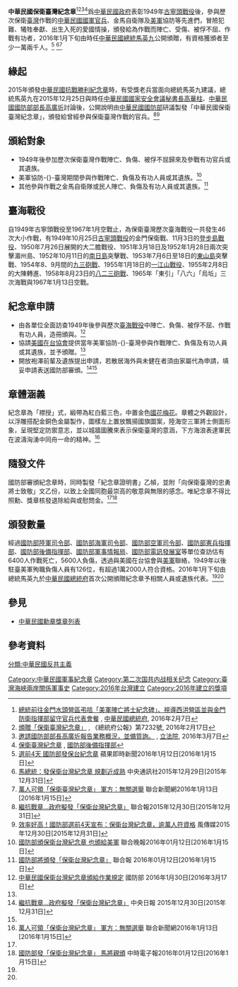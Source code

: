 {{Infobox Military Award
|name=中華民國保衛臺灣紀念章
|image=
|caption=中華民國保衛臺灣紀念章
|awarded_by={{ROC}}
|type=
|eligibility=參與保衛臺灣作戰的國軍官兵
|for=
|status=
|description=
|clasps=
|established=2016年（民國105年）
|first_award= 
|last_award=
|total=
|posthumous=
|individual=
|higher=
|same=
|lower=
|image2=
|caption2=
}}

'''中華民國保衛臺灣紀念章'''<ref>[http://www.president.gov.tw/Default.aspx?tabid=131&itemid=36727&rmid=514 總統前往金門水頭營區弔唁「美軍陣亡將士紀念碑」、視導西洪營區並與金門防衛指揮部留守官兵代表會餐] {{Wayback|url=http://www.president.gov.tw/Default.aspx?tabid=131&itemid=36727&rmid=514 |date=20170531075344 }}, [[中華民國總統府|中華民國總統府]], 2016年2月7日</ref><ref>[http://www.president.gov.tw/Portals/0/Bulletins/paper/pdf/7232.pdf 頒贈「保衛臺灣紀念章」] {{Wayback|url=http://www.president.gov.tw/Portals/0/Bulletins/paper/pdf/7232.pdf |date=20161012074528 }}, 《總統府公報》第7232號, 2016年2月17日</ref><ref>[http://lci.ly.gov.tw/LyLCEW/jsp/ldad000.jsp?irKey=&htmlType=communique&fileName=/communique1/final/html/105/07/LCIDC01_1050701_00003.htm 邀請國防部部長高廣圻報告業務概況，並備質詢。] {{Wayback|url=http://lci.ly.gov.tw/LyLCEW/jsp/ldad000.jsp?irKey=&htmlType=communique&fileName=%2Fcommunique1%2Ffinal%2Fhtml%2F105%2F07%2FLCIDC01_1050701_00003.htm |date=20170222140355 }}, [[立法院|立法院]], 2016年3月7日</ref><ref>[http://afrc.mnd.gov.tw/thenewindex/News.aspx?newsid=2887 保衛臺灣紀念章] {{Wayback|url=http://afrc.mnd.gov.tw/thenewindex/News.aspx?newsid=2887 |date=20161011142541 }}, [[國防部後備指揮部|國防部後備指揮部]]</ref>爲[[中華民國政府|中華民國政府]]表彰1949年[[古寧頭戰役|古寧頭戰役]]後，參與歷次保衛[[臺灣|臺灣]]作戰的[[中華民國國軍|中華民國國軍]][[官兵|官兵]]、金馬自衛隊及[[美軍|美軍]]協防等先進們，冒險犯難、犧牲奉獻、出生入死的愛國情操，頒發給為作戰而陣亡、受傷、被俘不屈、作戰有功者，2016年1月下旬由時任[[中華民國總統|中華民國總統]][[馬英九|馬英九]]公開頒贈，有資格獲頒者至少一萬兩千人。<ref>[http://www.appledaily.com.tw/realtimenews/article/new/20160112/772911/ 選前4天 國防部發保台紀念章] {{Wayback|url=http://www.appledaily.com.tw/realtimenews/article/new/20160112/772911/ |date=20160115123948 }}蘋果即時新聞2016年1月12日[2016年1月15日]</ref>
<ref>[http://www.cna.com.tw/news/aipl/201512290157-1.aspx 馬總統：發保衛台灣紀念章 規劃近成熟] {{Wayback|url=http://www.cna.com.tw/news/aipl/201512290157-1.aspx |date=20160305013335 }}中央通訊社2015年12月29日[2015年12月31日]</ref><ref>[http://udn.com/news/story/6656/1438409-%E8%90%AC%E4%BA%BA%E5%8F%AF%E9%A0%98%E3%80%8C%E4%BF%9D%E8%A1%9B%E5%8F%B0%E7%81%A3%E7%B4%80%E5%BF%B5%E7%AB%A0%E3%80%8D-%E8%BB%8D%E6%96%B9%EF%BC%9A%E7%84%A1%E9%97%9C%E9%81%B8%E8%88%89 萬人可領「保衛臺灣紀念章」 軍方：無關選舉] {{Wayback|url=http://udn.com/news/story/6656/1438409-%E8%90%AC%E4%BA%BA%E5%8F%AF%E9%A0%98%E3%80%8C%E4%BF%9D%E8%A1%9B%E5%8F%B0%E7%81%A3%E7%B4%80%E5%BF%B5%E7%AB%A0%E3%80%8D-%E8%BB%8D%E6%96%B9%EF%BC%9A%E7%84%A1%E9%97%9C%E9%81%B8%E8%88%89 |date=20160115161109 }}聯合新聞網2016年1月13日[2016年1月15日]</ref>

==緣起==
2015年頒發[[中華民國抗戰勝利紀念章|中華民國抗戰勝利紀念章]]時，有受獎老兵當面向總統馬英九建議，總統馬英九在2015年12月25日與時任[[中華民國國家安全會議|中華民國國家安全會議]][[秘書長|秘書長]][[高華柱|高華柱]]、[[中華民國國防部部長|中華民國國防部部長]][[高廣圻|高廣圻]]討論後，公開說明由[[中華民國國防部|中華民國國防部]]研議製發「中華民國保衛臺灣紀念章」，頒發給曾經參與保衛臺灣作戰的官兵。<ref>[http://udn.com/news/story/6656/1409821-%E7%B9%BC%E6%8A%97%E6%88%B0%E7%AB%A0%E2%80%A6%E6%94%BF%E5%BA%9C%E6%93%AC%E7%99%BC%E3%80%8C%E4%BF%9D%E8%A1%9B%E5%8F%B0%E7%81%A3%E7%B4%80%E5%BF%B5%E7%AB%A0%E3%80%8D 繼抗戰章…政府擬發「保衛台灣紀念章」] {{Wayback|url=http://udn.com/news/story/6656/1409821-%E7%B9%BC%E6%8A%97%E6%88%B0%E7%AB%A0%E2%80%A6%E6%94%BF%E5%BA%9C%E6%93%AC%E7%99%BC%E3%80%8C%E4%BF%9D%E8%A1%9B%E5%8F%B0%E7%81%A3%E7%B4%80%E5%BF%B5%E7%AB%A0%E3%80%8D |date=20151231010513 }}聯合報2015年12月30日[2015年12月31日]</ref><ref name="#1">[https://tw.news.yahoo.com/%E6%95%88%E7%8E%87%E5%A5%BD%E9%AB%98-%E5%9C%8B%E9%98%B2%E9%83%A8%E9%81%B8%E5%89%8D4%E5%A4%A9%E5%AE%A3%E5%B8%83-%E4%BF%9D%E8%A1%9B%E5%8F%B0%E7%81%A3%E7%B4%80%E5%BF%B5%E7%AB%A0-%E9%80%BE%E8%90%AC%E4%BA%BA%E7%AC%A6%E8%B3%87%E6%A0%BC-035400678.html 效率好高！國防部選前4天宣布：保衛台灣紀念章，逾萬人符資格] {{Wayback|url=https://tw.news.yahoo.com/%E6%95%88%E7%8E%87%E5%A5%BD%E9%AB%98-%E5%9C%8B%E9%98%B2%E9%83%A8%E9%81%B8%E5%89%8D4%E5%A4%A9%E5%AE%A3%E5%B8%83-%E4%BF%9D%E8%A1%9B%E5%8F%B0%E7%81%A3%E7%B4%80%E5%BF%B5%E7%AB%A0-%E9%80%BE%E8%90%AC%E4%BA%BA%E7%AC%A6%E8%B3%87%E6%A0%BC-035400678.html |date=20161011224423 }}風傳媒2015年12月30日[2015年12月31日]</ref>

==頒給對象==
*1949年後參加歷次保衛臺灣作戰陣亡、負傷、被俘不屈歸來及參戰有功官兵或其遺族。
*美軍協防-{}-臺灣期間參與作戰陣亡、負傷及有功人員或其遺族。<ref name="#2">[http://udn.com/news/story/1/1436356 國防部頒保衛台灣紀念章 也頒給美軍] {{Wayback|url=http://udn.com/news/story/1/1436356 |date=20160113193020 }}聯合晚報2016年01月12日[2016年1月15日]</ref>
*其他參與作戰之金馬自衛隊或民人陣亡、負傷及有功人員或其遺族。<ref name="#3">[http://udn.com/news/story/1/1436342-%E5%9C%8B%E9%98%B2%E9%83%A8%E5%B0%87%E9%A0%92%E7%99%BC%E3%80%8C%E4%BF%9D%E8%A1%9B%E5%8F%B0%E7%81%A3%E7%B4%80%E5%BF%B5%E7%AB%A0%E3%80%8D 國防部將頒發「保衛台灣紀念章」] {{Webarchive|url=https://archive.is/20160115134725/http://udn.com/news/story/1/1436342-%E5%9C%8B%E9%98%B2%E9%83%A8%E5%B0%87%E9%A0%92%E7%99%BC%E3%80%8C%E4%BF%9D%E8%A1%9B%E5%8F%B0%E7%81%A3%E7%B4%80%E5%BF%B5%E7%AB%A0%E3%80%8D |date=2016-01-15 }}聯合報 2016年01月12日[2016年1月15日]</ref>

==臺海戰役==
自1949年古寧頭戰役至1967年1月空戰止，為保衛臺灣歷次臺海戰役一共發生46次大小作戰，有1949年10月25日[[古寧頭戰役|古寧頭戰役]]的金門保衛戰、11月3日的[[登步島戰役|登步島戰役]]、1950年7月26日展開的大二膽戰役、1951年3月18日及1952年1月28日兩次突擊湄州島、1952年10月11日的[[南日島|南日島]]突擊戰、1953年7月6日至18日的[[東山島|東山島]]突擊戰、1954年8、9月間的[[九三砲戰|九三砲戰]]、1955年1月18日的[[一江山戰役|一江山戰役]]、1955年2月8日的大陳轉進、1958年8月23日的[[八二三砲戰|八二三砲戰]]、1965年「東引」「八六」「烏坵」三次海戰與1967年1月13日空戰。

==紀念章申請==
*由各單位全面訪查1949年後參與歷次[[臺海戰役|臺海戰役]]中陣亡、負傷、被俘不屈、作戰有功人員，造冊頒與。<ref>[https://www.mnd.gov.tw/Publish.aspx?cnid=3155&p=68809 中華民國保衛台灣紀念章頒給作業規定] {{Wayback|url=https://www.mnd.gov.tw/Publish.aspx?cnid=3155&p=68809 |date=20160315184043 }}國防部 2016年1月30日[2016年3月17日]</ref>
*協請[[美國在台協會|美國在台協會]]提供當年美軍協防-{}-臺灣參與作戰陣亡、負傷及有功人員或其遺族，並予頒贈。<ref name="#2"/>
*開放袍澤前輩及遺族提出申請，若散居海外與未健在者須由家屬代為申請，填妥申請表送國防部審頒。<ref>[http://www.cdnews.com.tw/cdnews_site/docDetail.jsp?coluid=108&docid=103511420 繼抗戰章…政府擬發「保衛台灣紀念章」] {{Wayback|url=http://www.cdnews.com.tw/cdnews_site/docDetail.jsp?coluid=108&docid=103511420 |date=20160304103248 }}中央日報 2015年12月30日[2015年12月31日]</ref><ref name="#3"/>

==章體涵義==
紀念章為「襟授」式，緞帶為紅白藍三色，中置金色[[國花|國花]][[梅花|梅花]]。章體之外觀設計，以浮雕搭配金銅色金屬製作，圖樣左上置放飄揚國旗圖案，陸海空三軍將士側面形象，呈現堅定防禦意志，並以城牆圖騰來表示保衛臺灣的意涵，下方海浪表達軍民在波濤洶湧中同舟一命的精神。<ref>[http://udn.com/news/story/6656/1438409-%E8%90%AC%E4%BA%BA%E5%8F%AF%E9%A0%98%E3%80%8C%E4%BF%9D%E8%A1%9B%E5%8F%B0%E7%81%A3%E7%B4%80%E5%BF%B5%E7%AB%A0%E3%80%8D-%E8%BB%8D%E6%96%B9%EF%BC%9A%E7%84%A1%E9%97%9C%E9%81%B8%E8%88%89 萬人可領「保衛台灣紀念章」 軍方：無關選舉] {{Wayback|url=http://udn.com/news/story/6656/1438409-%E8%90%AC%E4%BA%BA%E5%8F%AF%E9%A0%98%E3%80%8C%E4%BF%9D%E8%A1%9B%E5%8F%B0%E7%81%A3%E7%B4%80%E5%BF%B5%E7%AB%A0%E3%80%8D-%E8%BB%8D%E6%96%B9%EF%BC%9A%E7%84%A1%E9%97%9C%E9%81%B8%E8%88%89 |date=20160115161109 }}聯合新聞網2016年1月13日[2016年1月15日]</ref>

==隨發文件==
國防部審頒紀念章時，同時製發「紀念章證明書」乙幀，並附「向保衛臺灣的忠勇將士致敬」文乙份，以致上全國同胞最崇高的敬意與無限的感念。唯紀念章不得比照勳、獎章核發退除給與或慰問金。<ref name="#2"/><ref name="#4">[http://www.chinatimes.com/realtimenews/20160112003644-260417 國防部發「保衛台灣紀念章」 馬將親頒] {{Wayback|url=http://www.chinatimes.com/realtimenews/20160112003644-260417 |date=20160116131119 }}中時電子報2016年01月12日[2016年1月15日]</ref>

{{quotation|「向保衛臺灣的忠勇將士致敬」全文：
民國38年4月共軍渡過長江南犯，國軍相繼撤退到臺灣、海南及舟山等三島。爾後戰局惡化，平潭、廈門於9、10月相繼陷落。10月25日共軍大舉進犯金門，國軍發揮陸、海、空軍聯合戰力，血戰3日，締造「古寧頭大捷」；11月3日共軍進犯舟山登步島，國軍於激戰4日後重創敵軍，再次告捷，古寧頭與登步之勝利相互輝映，為臺澎金馬奠定67年安定發展的基礎。民國38年12月中央政府播遷來臺，39年4、5月間調整戰略部署，海南與舟山之國軍撤退來臺，積極整軍備戰。6月25日韓戰爆發，美國以臺灣戰略地位重要，杜魯門總統下令第七艦隊協防臺灣海峽。7月26日共軍襲擊大、二膽島，史恆豐營長率領官兵以寡擊眾，英勇擊退犯敵。40年美恢復對我軍援，5月1日美顧問團在臺灣成立，協助國軍加速整編，為策應盟邦給予共軍壓力，國軍於40年3月18日及41年1月28日兩次突擊湄州島；41年10月11日突擊南日島；42年7月16日突擊東山島，均予共軍沉重打擊，國軍也付出相當犧牲。民國42年7月27日韓戰結束，共軍將重心轉移東南沿海。43年9月3日，共軍突然砲擊金門列島，駐金美軍顧問2人殉職。11月14日，海軍太平洋艦在大陳海域巡弋，遭共軍突襲重創後沉沒；44年1月18日，共軍進犯一江山，島上守軍在王生明司令指揮下，與具陸空優勢之敵惡戰，大多數官兵壯烈殉國。是年2月我海軍先在美國協助下，將2萬8千餘軍民撤離大陳，嗣後南麂島軍民亦由海軍接運來臺，至此國軍集中兵力於臺澎金馬等地，整軍經武，全力確保臺海安全。47年8月23日，共軍猛烈砲擊金門列島，44天作戰中，共軍對面積僅有150平方公里的金門列島濫射了47萬餘發砲彈，平均每一平方公里落彈3千多發，期間駐金陸軍以火砲奮力還擊，予敵重創，史稱「八二三砲戰」。戰後共軍對金馬砲擊改採「單打雙不打」措施。而海軍先後在「八二四」與「九二」兩場海戰，反制共軍對料羅灣海面封鎖，掌握制海權，順利實施運補；空軍則於10餘次空戰中，締造擊落32架敵機的輝煌戰果，三軍不分彼此，並在美軍適時提供重型火砲支援下，贏得光榮勝利；另有空軍黑蝙蝠、黑貓及紅狐中隊等，多次冒險深入大陸執行偵照情蒐工作，陳懷生等163位機組員忠勇殉國，令人敬佩。民國54年海軍與共軍在臺灣海峽先後發生「東引」、「八六」及「烏坵」等三次海戰，我海軍官兵奮勇抗敵，期間劍門、章江及臨淮等三艦不幸遭敵重創沉沒，胡嘉恒將軍及多數官兵與艦共存亡。56年1月13日空戰，空軍擊落2架敵機，此後臺海未再發生直接軍事衝突。在兩岸軍事對峙期間，國軍同時實施敵後特種作戰，犧牲慘烈。自民國38年古寧頭大捷，迄56年1月空戰止，為保衛臺灣，一共發生46次大小作戰，國軍總計有6,400多名官兵壯烈殉國，另有5,600多名官兵作戰負傷。而金門與馬祖當地居民配合駐軍防務，組織民防自衛隊，長期投入支援作戰任務，為保障臺澎金馬60多年來的和平與安定，犧牲奉獻，國人有目共睹。
近8年來，兩岸關係大幅改善，當年之殺戮戰場，今日已成和平大道，但國軍官兵與民眾在危急存亡之秋，誓死捍衛國家的忠肝義膽，以及當年美國協防臺灣，126位官兵殉職的深厚情誼，中華民國政府永誌不忘。謹以'''「保衛臺灣紀念章」'''，致上全國同胞最崇高的敬意與無限感念！<ref>[http://mna.gpwb.gov.tw/post.php?id=13&message=76094 保臺「致敬文」向忠勇將士表達崇高敬意] {{Wayback|url=http://mna.gpwb.gov.tw/post.php?id=13&message=76094 |date=20160414214732 }}軍聞社2016年01月12日[2016年1月18日]</ref>
</blockquote>
}}

==頒發數量==
經過[[國防部陸軍司令部|國防部陸軍司令部]]、[[國防部海軍司令部|國防部海軍司令部]]、[[國防部空軍司令部|國防部空軍司令部]]、[[國防部憲兵指揮部|國防部憲兵指揮部]]、[[國防部後備指揮部|國防部後備指揮部]]、[[國防部軍事情報局|國防部軍事情報局]]、[[國防部電訊發展室|國防部電訊發展室]]等單位查訪估有6400人作戰死亡，5600人負傷，透過與美國在台協會與[[美軍|美軍]]聯絡，1949年以後駐臺美軍殉職負傷人員有126位，有超過1萬2000人符合資格。2016年1月下旬由總統馬英九於[[中華民國總統府|中華民國總統府]]首次公開頒贈紀念章予相關人員或遺族代表。<ref name="#1"/><ref name="#4"/>

== 參見 ==
*[[中華民國勳章獎章列表|中華民國勳章獎章列表]]

== 參考資料 ==
{{reflist|2}}

{{中華民國勳章}}

[[Category:中華民國軍事紀念章|Category:中華民國軍事紀念章]]
[[Category:第二次国共内战相关纪念|Category:第二次国共内战相关纪念]]
[[Category:臺灣海峽兩岸關係軍事史|Category:臺灣海峽兩岸關係軍事史]]
[[Category:2016年台灣建立|Category:2016年台灣建立]]
[[Category:2016年建立的獎項|Category:2016年建立的獎項]]
[[分類:中華民國反共主義|分類:中華民國反共主義]]